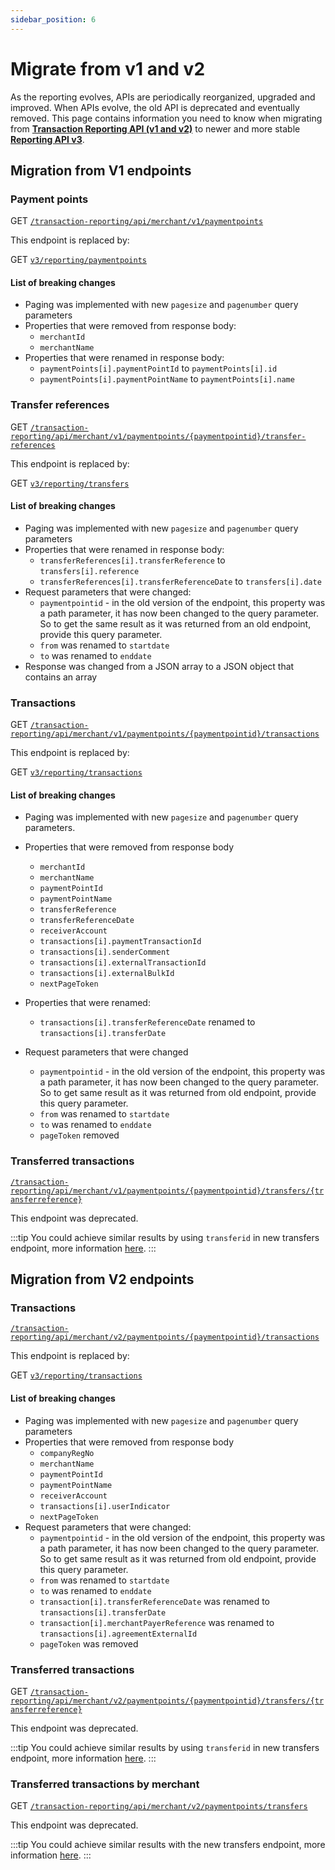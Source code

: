 ```yaml
---
sidebar_position: 6
---
```


# Migrate from v1 and v2

As the reporting evolves, APIs are periodically reorganized, upgraded and improved. When APIs evolve, the old API is deprecated and eventually removed.
This page contains information you need to know when migrating from [**Transaction Reporting API (v1 and v2)**](https://mobilepaydev.github.io/MobilePay-TransactionReporting-API/index#overview) to newer and more stable [**Reporting API v3**](/docs/reporting).


## Migration from V1 endpoints

### Payment points

GET [`/transaction-reporting/api/merchant/v1/paymentpoints`](https://mobilepaydev.github.io/MobilePay-TransactionReporting-API/index#payment_points_endpoint)

This endpoint is replaced by:

GET [`v3/reporting/paymentpoints`](/docs/reporting/payment-points)

#### List of breaking changes

- Paging was implemented with new `pagesize` and `pagenumber` query parameters
- Properties that were removed from response body:
    * `merchantId`
    * `merchantName`
- Properties that were renamed in response body:
  * `paymentPoints[i].paymentPointId` to `paymentPoints[i].id`
  * `paymentPoints[i].paymentPointName` to `paymentPoints[i].name`

### Transfer references

GET [`/transaction-reporting/api/merchant/v1/paymentpoints/{paymentpointid}/transfer-references`](https://mobilepaydev.github.io/MobilePay-TransactionReporting-API/index#transfer_references_endpoint)

This endpoint is replaced by:

GET [`v3/reporting/transfers`](/docs/reporting/transfers#retrieve-a-list-of-transfers)

#### List of breaking changes

- Paging was implemented with new `pagesize` and `pagenumber` query parameters
- Properties that were renamed in response body:
  * `transferReferences[i].transferReference` to `transfers[i].reference`
  * `transferReferences[i].transferReferenceDate` to `transfers[i].date`
- Request parameters that were changed:
  * `paymentpointid` - in the old version of the endpoint, this property was a path parameter, it has now been changed to the query parameter. So to get the same result as it was returned from an old endpoint, provide this query parameter.
  * `from` was renamed to `startdate`
  * `to` was renamed to `enddate`
- Response was changed from a JSON array to a JSON object that contains an array

### Transactions

GET [`/transaction-reporting/api/merchant/v1/paymentpoints/{paymentpointid}/transactions`](https://mobilepaydev.github.io/MobilePay-TransactionReporting-API/index#transactions_v1_endpoint)

This endpoint is replaced by:

GET [`v3/reporting/transactions`](/docs/reporting/transactions)

#### List of breaking changes

- Paging was implemented with new `pagesize` and `pagenumber` query parameters.
- Properties that were removed from response body
  * `merchantId`
  * `merchantName`
  * `paymentPointId`
  * `paymentPointName`
  * `transferReference`
  * `transferReferenceDate`
  * `receiverAccount`
  * `transactions[i].paymentTransactionId`
  * `transactions[i].senderComment`
  * `transactions[i].externalTransactionId`
  * `transactions[i].externalBulkId`
  * `nextPageToken`
- Properties that were renamed:
  * `transactions[i].transferReferenceDate` renamed to `transactions[i].transferDate`

- Request parameters that were changed
  * `paymentpointid` - in the old version of the endpoint, this property was a path parameter, it has now been changed to the query parameter. So to get same result as it was returned from old endpoint, provide this query parameter.
  * `from` was renamed to `startdate`
  * `to` was renamed to `enddate`
  * `pageToken` removed

### Transferred transactions

[`/transaction-reporting/api/merchant/v1/paymentpoints/{paymentpointid}/transfers/{transferreference}`](https://mobilepaydev.github.io/MobilePay-TransactionReporting-API/index#transferred_transactions_v1_endpoint)

This endpoint was deprecated.

:::tip
You could achieve similar results by using `transferid` in new transfers endpoint, more information [here](/docs/reporting/transactions).
:::

## Migration from V2 endpoints

### Transactions

[`/transaction-reporting/api/merchant/v2/paymentpoints/{paymentpointid}/transactions`](https://mobilepaydev.github.io/MobilePay-TransactionReporting-API/index#transactions_v2_endpoint)

This endpoint is replaced by:

GET [`v3/reporting/transactions`](/docs/reporting/transactions#retrieve-a-list-of-transactions)

#### List of breaking changes

- Paging was implemented with new `pagesize` and `pagenumber` query parameters
- Properties that were removed from response body
  * `companyRegNo`
  * `merchantName`
  * `paymentPointId`
  * `paymentPointName`
  * `receiverAccount`
  * `transactions[i].userIndicator`
  * `nextPageToken`
- Request parameters that were changed:
  * `paymentpointid` - in the old version of the endpoint, this property was a path parameter, it has now been changed to the query parameter. So to get same result as it was returned from old endpoint, provide this query parameter.
  * `from` was renamed to `startdate`
  * `to` was renamed to `enddate`
  * `transaction[i].transferReferenceDate` was renamed to `transactions[i].transferDate`
  * `transaction[i].merchantPayerReference` was renamed to `transactions[i].agreementExternalId`
  * `pageToken` was removed

### Transferred transactions

GET [`/transaction-reporting/api/merchant/v2/paymentpoints/{paymentpointid}/transfers/{transferreference}`](https://mobilepaydev.github.io/MobilePay-TransactionReporting-API/index#transferred_transactions_v2_endpoint)

This endpoint was deprecated.

:::tip
You could achieve similar results by using `transferid` in new transfers endpoint, more information [here](/docs/reporting/transactions).
:::

### Transferred transactions by merchant

GET [`/transaction-reporting/api/merchant/v2/paymentpoints/transfers`](https://mobilepaydev.github.io/MobilePay-TransactionReporting-API/index#transferred_transactions_by_merchant_endpoint)

This endpoint was deprecated.

:::tip
You could achieve similar results with the new transfers endpoint, more information [here](/docs/reporting/transactions).
:::